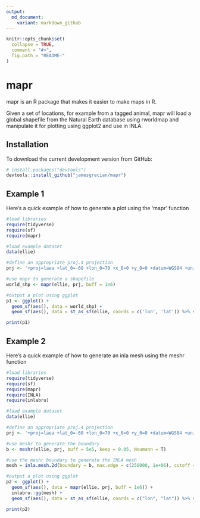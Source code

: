 ```yaml
---
output:
  md_document:
    variant: markdown_github
---
```


<!-- README.md is generated from README.Rmd. Please edit that file -->

```r
knitr::opts_chunk$set(
  collapse = TRUE,
  comment = "#>",
  fig.path = "README-"
)
```

# mapr

mapr is an R package that makes it easier to make maps in R.  

Given a set of locations, for example from a tagged animal, mapr will load a global shapefile from the Natural Earth database using rworldmap and manipulate it for plotting using ggplot2 and use in INLA.

## Installation

To download the current development version from GitHub:

```r
# install.packages("devtools")  
devtools::install_github("jamesgrecian/mapr")
```

## Example 1

Here's a quick example of how to generate a plot using the 'mapr' function

```r
#load libraries
require(tidyverse)
require(sf)
require(mapr)

#load example dataset
data(ellie)

#define an appropriate proj.4 projection
prj <- '+proj=laea +lat_0=-60 +lon_0=70 +x_0=0 +y_0=0 +datum=WGS84 +units=m +no_defs'

#use mapr to generate a shapefile
world_shp <- mapr(ellie, prj, buff = 1e6)

#output a plot using ggplot
p1 <- ggplot() +
  geom_sf(aes(), data = world_shp) +
  geom_sf(aes(), data = st_as_sf(ellie, coords = c('lon', 'lat')) %>% st_set_crs('+proj=longlat +ellps=WGS84 +datum=WGS84 +no_defs'))

print(p1)

```


## Example 2

Here's a quick example of how to generate an inla mesh using the meshr function

```r
#load libraries
require(tidyverse)
require(sf)
require(mapr)
require(INLA)
require(inlabru)

#load example dataset
data(ellie)

#define an appropriate proj.4 projection
prj <- '+proj=laea +lat_0=-60 +lon_0=70 +x_0=0 +y_0=0 +datum=WGS84 +units=m +no_defs'

#use meshr to generate the boundary
b <- meshr(ellie, prj, buff = 5e5, keep = 0.05, Neumann = T)

#use the meshr boundary to generate the INLA mesh
mesh = inla.mesh.2d(boundary = b, max.edge = c(250000, 1e+06), cutoff = 25000, max.n = 1000)

#output a plot using ggplot
p2 <- ggplot() + 
  geom_sf(aes(), data = mapr(ellie, prj, buff = 1e6)) +
  inlabru::gg(mesh) +
  geom_sf(aes(), data = st_as_sf(ellie, coords = c("lon", "lat")) %>% st_set_crs("+proj=longlat +ellps=WGS84 +datum=WGS84 +no_defs"))

print(p2)

```
